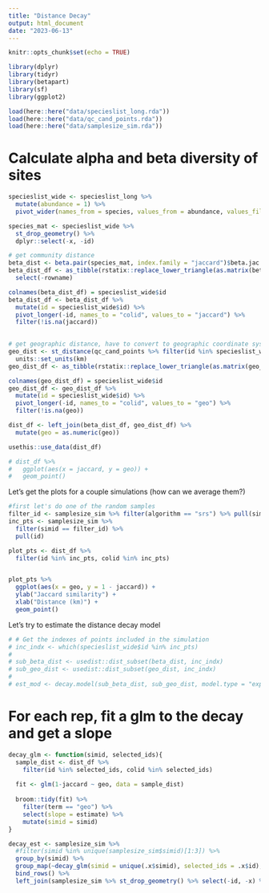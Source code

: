 ```yaml
---
title: "Distance Decay"
output: html_document
date: "2023-06-13"
---
```


```r
knitr::opts_chunk$set(echo = TRUE)
```

```r
library(dplyr)
library(tidyr)
library(betapart)
library(sf)
library(ggplot2)

load(here::here("data/specieslist_long.rda"))
load(here::here("data/qc_cand_points.rda"))
load(here::here("data/samplesize_sim.rda"))
```


# Calculate alpha and beta diversity of sites
```r
specieslist_wide <- specieslist_long %>%
  mutate(abundance = 1) %>%
  pivot_wider(names_from = species, values_from = abundance, values_fill = 0) 

species_mat <- specieslist_wide %>%
  st_drop_geometry() %>%
  dplyr::select(-x, -id)

# get community distance
beta_dist <- beta.pair(species_mat, index.family = "jaccard")$beta.jac
beta_dist_df <- as_tibble(rstatix::replace_lower_triangle(as.matrix(beta_dist), by = NA)) %>%
  select(-rowname)

colnames(beta_dist_df) = specieslist_wide$id
beta_dist_df <- beta_dist_df %>%
  mutate(id = specieslist_wide$id) %>%
  pivot_longer(-id, names_to = "colid", values_to = "jaccard") %>%
  filter(!is.na(jaccard))
  

# get geographic distance, have to convert to geographic coordinate system first
geo_dist <- st_distance(qc_cand_points %>% filter(id %in% specieslist_wide$id) %>% st_transform(crs = 4326)) %>%
  units::set_units(km)
geo_dist_df <- as_tibble(rstatix::replace_lower_triangle(as.matrix(geo_dist), by = NA))

colnames(geo_dist_df) = specieslist_wide$id
geo_dist_df <- geo_dist_df %>%
  mutate(id = specieslist_wide$id) %>%
  pivot_longer(-id, names_to = "colid", values_to = "geo") %>%
  filter(!is.na(geo))

dist_df <- left_join(beta_dist_df, geo_dist_df) %>%
  mutate(geo = as.numeric(geo))

usethis::use_data(dist_df)

# dist_df %>%
#   ggplot(aes(x = jaccard, y = geo)) +
#   geom_point()

```

Let's get the plots for a couple simulations (how can we average them?)
```r
#first let's do one of the random samples
filter_id <- samplesize_sim %>% filter(algorithm == "srs") %>% pull(simid) %>% .[1]
inc_pts <- samplesize_sim %>% 
  filter(simid == filter_id) %>%
  pull(id)

plot_pts <- dist_df %>% 
  filter(id %in% inc_pts, colid %in% inc_pts) 


plot_pts %>%
  ggplot(aes(x = geo, y = 1 - jaccard)) +
  ylab("Jaccard similarity") +
  xlab("Distance (km)") +
  geom_point()

```
Let's try to estimate the distance decay model
```r
# # Get the indexes of points included in the simulation
# inc_indx <- which(specieslist_wide$id %in% inc_pts)
# 
# sub_beta_dist <- usedist::dist_subset(beta_dist, inc_indx)
# sub_geo_dist <- usedist::dist_subset(geo_dist, inc_indx)
# 
# est_mod <- decay.model(sub_beta_dist, sub_geo_dist, model.type = "exponential", y.type = "dissimilarities")
```

# For each rep, fit a glm to the decay and get a slope
```r
decay_glm <- function(simid, selected_ids){
  sample_dist <- dist_df %>%
    filter(id %in% selected_ids, colid %in% selected_ids) 
  
  fit <- glm(1-jaccard ~ geo, data = sample_dist)
  
  broom::tidy(fit) %>% 
    filter(term == "geo") %>% 
    select(slope = estimate) %>% 
    mutate(simid = simid)
}

decay_est <- samplesize_sim %>%
  #filter(simid %in% unique(samplesize_sim$simid)[1:3]) %>%
  group_by(simid) %>%
  group_map(~decay_glm(simid = unique(.x$simid), selected_ids = .x$id), .keep = TRUE) %>%
  bind_rows() %>%
  left_join(samplesize_sim %>% st_drop_geometry() %>% select(-id, -x) %>% distinct())
```


